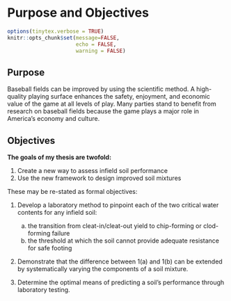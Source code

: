 # Purpose and Objectives {#purpose-and-objectives}

```r

options(tinytex.verbose = TRUE)
knitr::opts_chunk$set(message=FALSE,
                      echo = FALSE,
                      warning = FALSE)
```

## Purpose {#purpose}

Baseball fields can be improved by using the scientific method. 
A high-quality playing surface enhances the safety, enjoyment, and economic value of the game at all levels of play.
Many parties stand to benefit from research on baseball fields because the game plays a major role in America's economy and culture.

## Objectives {#objectives}

**The goals of my thesis are twofold:**

1. Create a new way to assess infield soil performance
2. Use the new framework to design improved soil mixtures
<!-- **I seek to answer these open-ended questions:** -->

<!-- 1. How can infield soil performance be measured? -->
<!-- 2. How can rational mix design improve infield soil performance? -->
<!-- 3. Which soil tests best predict the performance of a mix? -->

These may be re-stated as formal objectives:

1. Develop a laboratory method to pinpoint each of the two critical water contents for any infield soil:
    a) the transition from cleat-in/cleat-out yield to chip-forming or clod-forming failure
    b) the threshold at which the soil cannot provide adequate resistance for safe footing
    
2. Demonstrate that the difference between 1(a) and 1(b) can be extended by systematically varying the components of a soil mixture. 

3. Determine the optimal means of predicting a soil's performance through laboratory testing.


